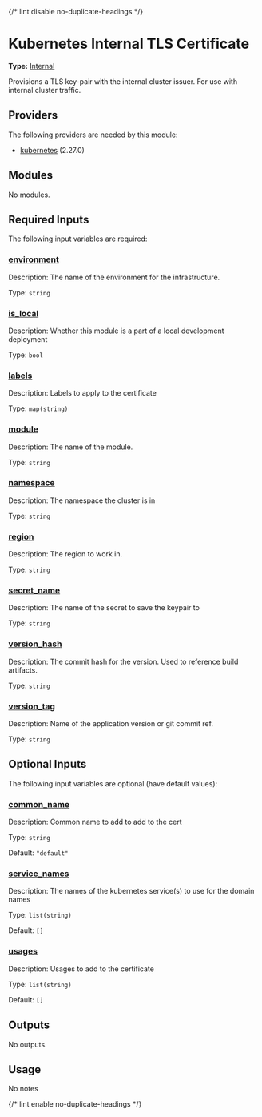 {/* lint disable no-duplicate-headings */}

# Kubernetes Internal TLS Certificate

**Type:** [Internal](./overview)

Provisions a TLS key-pair with the internal cluster issuer. For use with internal cluster traffic.

## Providers

The following providers are needed by this module:

-  [kubernetes](https://registry.terraform.io/providers/hashicorp/kubernetes/2.27.0/docs) (2.27.0)

## Modules

No modules.

## Required Inputs

The following input variables are required:

### <a name="input_environment"></a> [environment](#input\_environment)

Description: The name of the environment for the infrastructure.

Type: `string`

### <a name="input_is_local"></a> [is\_local](#input\_is\_local)

Description: Whether this module is a part of a local development deployment

Type: `bool`

### <a name="input_labels"></a> [labels](#input\_labels)

Description: Labels to apply to the certificate

Type: `map(string)`

### <a name="input_module"></a> [module](#input\_module)

Description: The name of the module.

Type: `string`

### <a name="input_namespace"></a> [namespace](#input\_namespace)

Description: The namespace the cluster is in

Type: `string`

### <a name="input_region"></a> [region](#input\_region)

Description: The region to work in.

Type: `string`

### <a name="input_secret_name"></a> [secret\_name](#input\_secret\_name)

Description: The name of the secret to save the keypair to

Type: `string`

### <a name="input_version_hash"></a> [version\_hash](#input\_version\_hash)

Description: The commit hash for the version. Used to reference build artifacts.

Type: `string`

### <a name="input_version_tag"></a> [version\_tag](#input\_version\_tag)

Description: Name of the application version or git commit ref.

Type: `string`

## Optional Inputs

The following input variables are optional (have default values):

### <a name="input_common_name"></a> [common\_name](#input\_common\_name)

Description: Common name to add to add to the cert

Type: `string`

Default: `"default"`

### <a name="input_service_names"></a> [service\_names](#input\_service\_names)

Description: The names of the kubernetes service(s) to use for the domain names

Type: `list(string)`

Default: `[]`

### <a name="input_usages"></a> [usages](#input\_usages)

Description: Usages to add to the certificate

Type: `list(string)`

Default: `[]`

## Outputs

No outputs.

## Usage

No notes

{/* lint enable no-duplicate-headings */}
